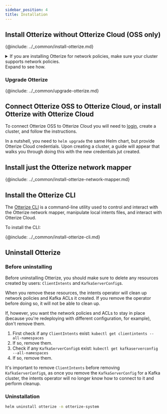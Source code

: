 ```yaml
---
sidebar_position: 4
title: Installation
---
```


## Install Otterize without Otterize Cloud (OSS only)
{@include: ../_common/install-otterize.md}


<details>
<summary>
    If you are installing Otterize for network policies, make sure your cluster supports network policies.
    <br/>Expand to see how.
</summary>

Before you start, you need to have a Kubernetes cluster with a [CNI](https://kubernetes.io/docs/concepts/extend-kubernetes/compute-storage-net/network-plugins/) that supports [NetworkPolicies](https://kubernetes.io/docs/concepts/services-networking/network-policies/).

{@include: ../_common/cluster-setup.md}
</details>

### Upgrade Otterize
{@include: ../_common/upgrade-otterize.md}

## Connect Otterize OSS to Otterize Cloud, or install Otterize with Otterize Cloud
To connect Otterize OSS to Otterize Cloud you will need to [login](https://app.otterize.com), create a cluster, and follow the instructions.

In a nutshell, you need to `helm upgrade` the same Helm chart, but provide Otterize Cloud credentials. Upon creating a cluster, a guide will appear that walks you through doing this with the new credentials jut created.

## Install just the Otterize network mapper
{@include: ../_common/install-otterize-network-mapper.md}

## Install the Otterize CLI

The [Otterize CLI](/reference/cli) is a command-line utility used to control and interact with the Otterize network mapper, manipulate local intents files, and interact with Otterize Cloud.

To install the CLI:

{@include: ../_common/install-otterize-cli.md}


## Uninstall Otterize
### Before uninstalling
Before uninstalling Otterize, you should make sure to delete any resources created by users: `ClientIntents` and `KafkaServerConfig`s.

When you remove these resources, the intents operator will clean up network policies and Kafka ACLs it created. If you remove the operator before doing so, it will not be able to clean up.

If, however, you want the network policies and ACLs to stay in place (because you're redeploying with different configuration, for example), don't remove them.

1. First check if any `ClientIntents` exist: `kubectl get clientintents --all-namespaces`
2. If so, remove them.
3. Check if any `KafkaServerConfig`s exist: `kubectl get kafkaserverconfig --all-namespaces`
4. If so, remove them.

It's important to remove `ClientIntents` before removing `KafkaServerConfig`s, as once you remove the `KafkaServerConfig` for a Kafka cluster, the intents operator will no longer know how to connect to it and perform cleanup.

### Uninstallation
```bash
helm uninstall otterize -n otterize-system
```